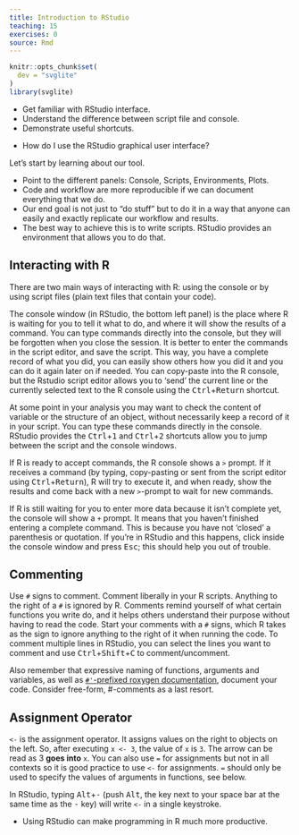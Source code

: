 ```yaml
---
title: Introduction to RStudio
teaching: 15
exercises: 0
source: Rmd
---
```


```r
knitr::opts_chunk$set(
  dev = "svglite"
)
library(svglite)
```

::::::::::::::::::::::::::::::::::::::: objectives

- Get familiar with RStudio interface.
- Understand the difference between script file and console.
- Demonstrate useful shortcuts.

::::::::::::::::::::::::::::::::::::::::::::::::::

:::::::::::::::::::::::::::::::::::::::: questions

- How do I use the RStudio graphical user interface?

::::::::::::::::::::::::::::::::::::::::::::::::::

Let's start by learning about our tool.

- Point to the different panels: Console, Scripts, Environments, Plots.
- Code and workflow are more reproducible if we can document everything that we do.
- Our end goal is not just to "do stuff" but to do it in a way that anyone can
  easily and exactly replicate our workflow and results.
- The best way to achieve this is to write scripts. RStudio provides an
  environment that allows you to do that.

## Interacting with R

There are two main ways of interacting with R: using the console or by using script files (plain text files that contain your code).

The console window (in RStudio, the bottom left panel) is the place where R is waiting for you to tell it what to do, and where it will show the results of a command.
You can type commands directly into the console, but they will be forgotten when you close the session.
It is better to enter the commands in the script editor, and save the script.
This way, you have a complete record of what you did, you can easily show others how you did it and you can do it again later on if needed.
You can copy-paste into the R console, but the Rstudio script editor allows you to 'send' the current line or the currently selected text to the R console using the <kbd>Ctrl</kbd>\+<kbd>Return</kbd> shortcut.

At some point in your analysis you may want to check the content of variable or the structure of an object, without necessarily keep a record of it in your script.
You can type these commands directly in the console.
RStudio provides the <kbd>Ctrl</kbd>\+<kbd>1</kbd> and <kbd>Ctrl</kbd>\+<kbd>2</kbd> shortcuts allow you to jump between the script and the console windows.

If R is ready to accept commands, the R console shows a `>` prompt.
If it receives a command (by typing, copy-pasting or sent from the script editor using <kbd>Ctrl</kbd>\+<kbd>Return</kbd>), R will try to execute it, and when ready, show the results and come back with a new `>`\-prompt to wait for new commands.

If R is still waiting for you to enter more data because it isn't complete yet, the console will show a `+` prompt.
It means that you haven't finished entering a complete command.
This is because you have not 'closed' a parenthesis or quotation.
If you're in RStudio and this happens, click inside the console window and press <kbd>Esc</kbd>; this should help you out of trouble.

## Commenting

Use `#` signs to comment.
Comment liberally in your R scripts.
Anything to the right of a `#` is ignored by R.
Comments remind yourself of what certain functions you write do, and it helps others understand their purpose without having to read the code.
Start your comments with a `#` signs, which R takes as the sign to ignore anything to the right of it when running the code.
To comment multiple lines in RStudio, you can select the lines you want to comment and use <kbd>Ctrl</kbd>+<kbd>Shift</kbd>+<kbd>C</kbd> to comment/uncomment.

Also remember that expressive naming of functions, arguments and variables, as well as [`#'`\-prefixed roxygen documentation](08-making-packages-R.Rmd), document your code.
Consider free-form, #-comments as a last resort.

## Assignment Operator

`<-` is the assignment operator.
It assigns values on the right to objects on the left.
So, after executing `x <- 3`, the value of `x` is `3`.
The arrow can be read as 3 **goes into** `x`.
You can also use `=` for assignments but not in all contexts so it is good practice to use `<-` for assignments. `=` should only be used to specify the values of arguments in functions, see below.

In RStudio, typing <kbd>Alt</kbd>\+<kbd>\-</kbd> (push <kbd>Alt</kbd>, the key next to your space bar at the same time as the <kbd>\-</kbd> key) will write `<-` in a single keystroke.

:::::::::::::::::::::::::::::::::::::::: keypoints

- Using RStudio can make programming in R much more productive.

::::::::::::::::::::::::::::::::::::::::::::::::::


